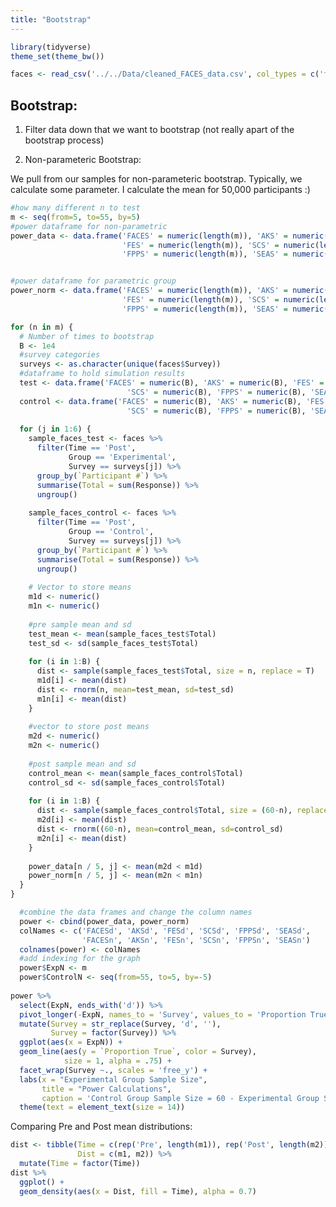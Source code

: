 ```yaml
---
title: "Bootstrap"
---
```


```r
library(tidyverse)
theme_set(theme_bw())
```


```r
faces <- read_csv('../../Data/cleaned_FACES_data.csv', col_types = c('ffffdf'))
```

## Bootstrap:

1. Filter data down that we want to bootstrap (not really apart of the bootstrap process)

2. Non-parameteric Bootstrap:

We pull from our samples for non-parameteric bootstrap. Typically, we calculate some parameter. I calculate the mean for 50,000 participants :)

```r
#how many different n to test
m <- seq(from=5, to=55, by=5)
#power dataframe for non-parametric
power_data <- data.frame('FACES' = numeric(length(m)), 'AKS' = numeric(length(m)), 
                         'FES' = numeric(length(m)), 'SCS' = numeric(length(m)), 
                         'FPPS' = numeric(length(m)), 'SEAS' = numeric(length(m)))


#power dataframe for parametric group
power_norm <- data.frame('FACES' = numeric(length(m)), 'AKS' = numeric(length(m)), 
                         'FES' = numeric(length(m)), 'SCS' = numeric(length(m)), 
                         'FPPS' = numeric(length(m)), 'SEAS' = numeric(length(m)))
```


```r
for (n in m) {
  # Number of times to bootstrap
  B <- 1e4
  #survey categories
  surveys <- as.character(unique(faces$Survey))
  #dataframe to hold simulation results
  test <- data.frame('FACES' = numeric(B), 'AKS' = numeric(B), 'FES' = numeric(B),
                          'SCS' = numeric(B), 'FPPS' = numeric(B), 'SEAS' = numeric(B))
  control <- data.frame('FACES' = numeric(B), 'AKS' = numeric(B), 'FES' = numeric(B),
                          'SCS' = numeric(B), 'FPPS' = numeric(B), 'SEAS' = numeric(B))
  
  for (j in 1:6) {
    sample_faces_test <- faces %>%
      filter(Time == 'Post', 
             Group == 'Experimental',
             Survey == surveys[j]) %>%
      group_by(`Participant #`) %>%
      summarise(Total = sum(Response)) %>%
      ungroup()
    
    sample_faces_control <- faces %>%
      filter(Time == 'Post', 
             Group == 'Control',
             Survey == surveys[j]) %>%
      group_by(`Participant #`) %>%
      summarise(Total = sum(Response)) %>%
      ungroup()
  
    # Vector to store means
    m1d <- numeric()
    m1n <- numeric()
    
    #pre sample mean and sd
    test_mean <- mean(sample_faces_test$Total)
    test_sd <- sd(sample_faces_test$Total)
    
    for (i in 1:B) {
      dist <- sample(sample_faces_test$Total, size = n, replace = T)
      m1d[i] <- mean(dist)
      dist <- rnorm(n, mean=test_mean, sd=test_sd)
      m1n[i] <- mean(dist)
    }
    
    #vector to store post means
    m2d <- numeric()
    m2n <- numeric()
    
    #post sample mean and sd
    control_mean <- mean(sample_faces_control$Total)
    control_sd <- sd(sample_faces_control$Total)
    
    for (i in 1:B) {
      dist <- sample(sample_faces_control$Total, size = (60-n), replace = T)
      m2d[i] <- mean(dist)
      dist <- rnorm((60-n), mean=control_mean, sd=control_sd)
      m2n[i] <- mean(dist)
    }
    
    power_data[n / 5, j] <- mean(m2d < m1d)
    power_norm[n / 5, j] <- mean(m2n < m1n)
  }
}
```

```r
  #combine the data frames and change the column names
  power <- cbind(power_data, power_norm)
  colNames <- c('FACESd', 'AKSd', 'FESd', 'SCSd', 'FPPSd', 'SEASd',
                'FACESn', 'AKSn', 'FESn', 'SCSn', 'FPPSn', 'SEASn')
  colnames(power) <- colNames
  #add indexing for the graph
  power$ExpN <- m
  power$ControlN <- seq(from=55, to=5, by=-5)
  
power %>%
  select(ExpN, ends_with('d')) %>%
  pivot_longer(-ExpN, names_to = 'Survey', values_to = 'Proportion True') %>%
  mutate(Survey = str_replace(Survey, 'd', ''),
         Survey = factor(Survey)) %>%
  ggplot(aes(x = ExpN)) +
  geom_line(aes(y = `Proportion True`, color = Survey),
            size = 1, alpha = .75) +
  facet_wrap(Survey ~., scales = 'free_y') +
  labs(x = "Experimental Group Sample Size",
       title = "Power Calculations",
       caption = 'Control Group Sample Size = 60 - Experimental Group Sample Size') +
  theme(text = element_text(size = 14))
```


Comparing Pre and Post mean distributions:

```r
dist <- tibble(Time = c(rep('Pre', length(m1)), rep('Post', length(m2))),
               Dist = c(m1, m2)) %>%
  mutate(Time = factor(Time))
dist %>%
  ggplot() +
  geom_density(aes(x = Dist, fill = Time), alpha = 0.7)
```

